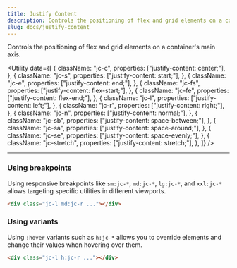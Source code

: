 ```yaml
---
title: Justify Content
description: Controls the positioning of flex and grid elements on a container's main axis.
slug: docs/justify-content
---
```


Controls the positioning of flex and grid elements on a container's main axis.

<Utility
  data={[
    {
      className: "jc-c",
      properties: ["justify-content: center;"],
    },
    {
      className: "jc-s",
      properties: ["justify-content: start;"],
    },
    {
      className: "jc-e",
      properties: ["justify-content: end;"],
    },
    {
      className: "jc-fs",
      properties: ["justify-content: flex-start;"],
    },
    {
      className: "jc-fe",
      properties: ["justify-content: flex-end;"],
    },
    {
      className: "jc-l",
      properties: ["justify-content: left;"],
    },
    {
      className: "jc-r",
      properties: ["justify-content: right;"],
    },
    {
      className: "jc-n",
      properties: ["justify-content: normal;"],
    },
    {
      className: "jc-sb",
      properties: ["justify-content: space-between;"],
    },
    {
      className: "jc-sa",
      properties: ["justify-content: space-around;"],
    },
    {
      className: "jc-se",
      properties: ["justify-content: space-evenly;"],
    },
    {
      className: "jc-stretch",
      properties: ["justify-content: stretch;"],
    },
  ]}
/>

---

### Using breakpoints

Using responsive breakpoints like `sm:jc-*`, `md:jc-*`, `lg:jc-*`, and `xxl:jc-*` allows targeting specific utilities in different viewports.

```html "md:jc-r"
<div class="jc-l md:jc-r ..."></div>
```

### Using variants

Using `:hover` variants such as `h:jc-*` allows you to override elements and change their values when hovering over them.

```html "h:jc-r"
<div class="jc-l h:jc-r ..."></div>
```
